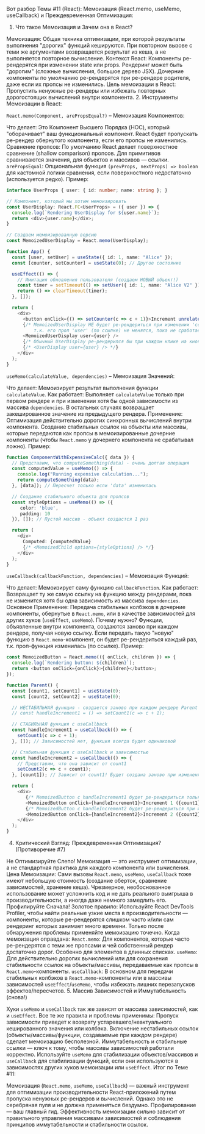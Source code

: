 Вот разбор Темы #11 (React): Мемоизация (React.memo, useMemo, useCallback) и Преждевременная Оптимизация:

1. Что такое Мемоизация и Зачем она в React?

Мемоизация: Общая техника оптимизации, при которой результаты выполнения "дорогих" функций кешируются. При повторном вызове с теми же аргументами возвращается результат из кеша, а не выполняется повторное вычисление.
Контекст React: Компоненты ре-рендерятся при изменении state или props. Рендеринг может быть "дорогим" (сложные вычисления, большое дерево JSX). Дочерние компоненты по умолчанию ре-рендерятся при ре-рендере родителя, даже если их пропсы не изменились.
Цель мемоизации в React: Пропустить ненужные ре-рендеры или избежать повторных дорогостоящих вычислений внутри компонента.
2. Инструменты Мемоизации в React:

`React.memo(Component, arePropsEqual?)` – Мемоизация Компонентов:

Что делает: Это Компонент Высшего Порядка (HOC), который "оборачивает" ваш функциональный компонент. React будет пропускать ре-рендер обернутого компонента, если его пропсы не изменились.
Сравнение пропсов: По умолчанию React делает поверхностное сравнение (shallow comparison) пропсов. Для примитивов сравниваются значения, для объектов и массивов — ссылки.
`arePropsEqual`: Опциональная функция `(prevProps, nextProps) => boolean` для кастомной логики сравнения, если поверхностного недостаточно (используется редко).
Пример:

```typescript
interface UserProps { user: { id: number; name: string }; }

// Компонент, который мы хотим мемоизировать
const UserDisplay: React.FC<UserProps> = ({ user }) => {
  console.log(`Rendering UserDisplay for ${user.name}`);
  return <div>{user.name}</div>;
}

// Создаем мемоизированную версию
const MemoizedUserDisplay = React.memo(UserDisplay);

function App() {
  const [user, setUser] = useState({ id: 1, name: "Alice" });
  const [counter, setCounter] = useState(0); // Другое состояние

  useEffect(() => {
    // Имитация обновления пользователя (создаем НОВЫЙ объект!)
    const timer = setTimeout(() => setUser({ id: 1, name: "Alice V2" }), 2000);
    return () => clearTimeout(timer);
  }, []);

  return (
    <div>
      <button onClick={() => setCounter(c => c + 1)}>Increment unrelated ({counter})</button>
      {/* MemoizedUserDisplay НЕ будет ре-рендериться при изменении 'counter',
          т.к. его проп 'user' (по ссылке) не менялся, пока не сработает setTimeout */}
      <MemoizedUserDisplay user={user} />
      {/* Обычный UserDisplay ре-рендерился бы при каждом клике на кнопку */}
      {/* <UserDisplay user={user} /> */}
    </div>
  );
}
```

`useMemo(calculateValue, dependencies)` – Мемоизация Значений:

Что делает: Мемоизирует результат выполнения функции `calculateValue`.
Как работает: Выполняет `calculateValue` только при первом рендере и при изменении хотя бы одной зависимости из массива `dependencies`. В остальных случаях возвращает закешированное значение из предыдущего рендера.
Применение:
Оптимизация действительно дорогих синхронных вычислений внутри компонента.
Создание стабильных ссылок на объекты или массивы, которые передаются как пропсы в мемоизированные дочерние компоненты (чтобы `React.memo` у дочернего компонента не срабатывал ложно).
Пример:

```typescript
function ComponentWithExpensiveCalc({ data }) {
  // Представим, что computeSomething(data) - очень долгая операция
  const computedValue = useMemo(() => {
    console.log("Running expensive calculation...");
    return computeSomething(data);
  }, [data]); // Пересчет только если 'data' изменилась

  // Создание стабильного объекта для пропсов
  const styleOptions = useMemo(() => ({
     color: 'blue',
     padding: 10
  }), []); // Пустой массив - объект создастся 1 раз

  return (
    <div>
      Computed: {computedValue}
      {/* <MemoizedChild options={styleOptions} /> */}
    </div>
  );
}
```

`useCallback(callbackFunction, dependencies)` – Мемоизация Функций:

Что делает: Мемоизирует саму функцию `callbackFunction`.
Как работает: Возвращает ту же самую ссылку на функцию между рендерами, пока не изменится хотя бы одна зависимость из массива `dependencies`.
Основное Применение: Передача стабильных колбэков в дочерние компоненты, обернутые в `React.memo`, или в качестве зависимостей для других хуков (`useEffect`, `useMemo`).
Почему нужно? Функции, объявленные внутри компонента, создаются заново при каждом рендере, получая новую ссылку. Если передать такую "новую" функцию в `React.memo`-компонент, он будет ре-рендериться каждый раз, т.к. проп-функция изменилась (по ссылке).
Пример:

```typescript
const MemoizedButton = React.memo(({ onClick, children }) => {
  console.log(`Rendering button: ${children}`);
  return <button onClick={onClick}>{children}</button>;
});

function Parent() {
  const [count1, setCount1] = useState(0);
  const [count2, setCount2] = useState(0);

  // НЕСТАБИЛЬНАЯ функция - создается заново при каждом рендере Parent
  // const handleIncrement1 = () => setCount1(c => c + 1);

  // СТАБИЛЬНАЯ функция с useCallback
  const handleIncrement1 = useCallback(() => {
    setCount1(c => c + 1);
  }, []); // Зависимостей нет, функция всегда будет одинаковой

  // Стабильная функция с useCallback и зависимостью
  const handleIncrement2 = useCallback(() => {
    // Представим, что она зависит от count1
    setCount2(c => c + count1);
  }, [count1]); // Зависит от count1! Будет создана заново при изменении count1.

  return (
    <div>
       {/* MemoizedButton с handleIncrement1 будет ре-рендериться только 1 раз */}
       <MemoizedButton onClick={handleIncrement1}>Increment 1 ({count1})</MemoizedButton>
       {/* MemoizedButton с handleIncrement2 будет ре-рендериться при изменении count1 или count2 */}
       <MemoizedButton onClick={handleIncrement2}>Increment 2 ({count2})</MemoizedButton>
    </div>
  );
}
```

4. Критический Взгляд: Преждевременная Оптимизация? (Противоречие #7)

Не Оптимизируйте Слепо! Мемоизация — это инструмент оптимизации, а не стандартная практика для каждого компонента или вычисления.
Цена Мемоизации: Сами вызовы `React.memo`, `useMemo`, `useCallback` тоже имеют небольшую стоимость (создание оберток, сравнение зависимостей, хранение кеша). Чрезмерное, необоснованное использование может усложнить код и не дать реального выигрыша в производительности, а иногда даже немного замедлить его.
Профилируйте Сначала! Золотое правило: Используйте React DevTools Profiler, чтобы найти реальные узкие места в производительности — компоненты, которые ре-рендерятся слишком часто и/или сам рендеринг которых занимает много времени. Только после обнаружения проблемы применяйте мемоизацию точечно.
Когда мемоизация оправдана:
`React.memo`: Для компонентов, которые часто ре-рендерятся с теми же пропсами и чей собственный рендер достаточно дорог. Особенно для элементов в длинных списках.
`useMemo`: Для действительно дорогих вычислений или для сохранения стабильности ссылок на объекты/массивы, передаваемые как пропсы в `React.memo`-компоненты.
`useCallback`: В основном для передачи стабильных колбэков в `React.memo`-компоненты или в массивы зависимостей `useEffect`/`useMemo`, чтобы избежать лишних перезапусков эффектов/пересчетов.
5. Массив Зависимостей и Иммутабельность (снова!)

Хуки `useMemo` и `useCallback` так же зависят от массива зависимостей, как и `useEffect`. Все те же правила и проблемы применимы:
Пропуск зависимости приведет к возврату устаревшего/неактуального кешированного значения или колбэка.
Включение нестабильных ссылок (объекты/массивы/функции, создаваемые при каждом рендере) сделает мемоизацию бесполезной.
Иммутабельность и стабильные ссылки — ключ к тому, чтобы массивы зависимостей работали корректно. Используйте `useMemo` для стабилизации объектов/массивов и `useCallback` для стабилизации функций, если они используются в зависимостях других хуков мемоизации или `useEffect`.
Итог по Теме #11:

Мемоизация (`React.memo`, `useMemo`, `useCallback`) — важный инструмент для оптимизации производительности React-приложений путем пропуска ненужных ре-рендеров и вычислений. Однако это не серебряная пуля и не должна применяться бездумно. Профилирование — ваш главный гид. Эффективность мемоизации сильно зависит от правильного управления массивами зависимостей и соблюдения принципов иммутабельности и стабильности ссылок.
